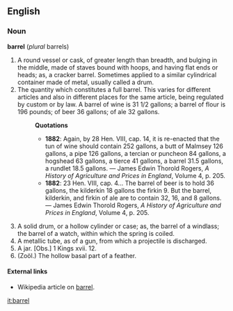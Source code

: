 ==English==
===Noun===
'''barrel''' (''plural'' barrels)
# A round vessel or cask, of greater length than breadth, and bulging in the middle, made of staves bound with hoops, and having flat ends or heads; as, a cracker barrel. Sometimes applied to a similar cylindrical container made of metal, usually called a drum.
# The quantity which constitutes a full barrel. This varies for different articles and also in different places for the same article, being regulated by custom or by law. A barrel of wine is 31 1/2 gallons; a barrel of flour is 196 pounds; of beer 36 gallons; of ale 32 gallons.
#:'''Quotations'''
#:*'''1882''': Again, by 28 Hen. VIII, cap. 14, it is re-enacted that the tun of wine should contain 252 gallons, a butt of Malmsey 126 gallons, a pipe 126 gallons, a tercian or puncheon 84 gallons, a hogshead 63 gallons, a tierce 41 gallons, a barrel 31.5 gallons, a rundlet 18.5 gallons. &mdash; James Edwin Thorold Rogers, ''A History of Agriculture and Prices in England'', Volume 4, p. 205.
#:*'''1882''': 23 Hen. VIII, cap. 4... The barrel of beer is to hold 36 gallons, the kilderkin 18 gallons the firkin 9.  But the barrel, kilderkin, and firkin of ale are to contain 32, 16, and 8 gallons. &mdash; James Edwin Thorold Rogers, ''A History of Agriculture and Prices in England'', Volume 4, p. 205.
# A solid drum, or a hollow cylinder or case; as, the barrel of a windlass; the barrel of a watch, within which the spring is coiled.
# A metallic tube, as of a gun, from which a projectile is discharged.
# A jar. [Obs.] 1 Kings xvii. 12.
# (Zoöl.) The hollow basal part of a feather.
====External links====
* Wikipedia article on [[w:Barrel_%28unit%29|barrel]].

[[it:barrel]]